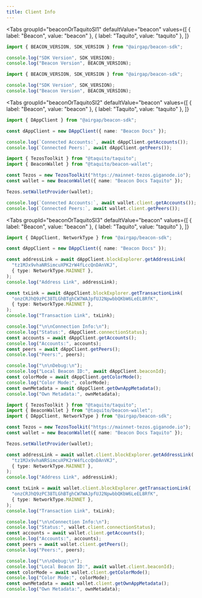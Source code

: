 ```yaml
---
title: Client Info
---
```



<Tabs
  groupId="beaconOrTaquitoSI1"
  defaultValue="beacon"
  values={[
    { label: "Beacon", value: "beacon" },
    { label: "Taquito", value: "taquito" },
  ]}
>
  <TabItem value="beacon">

```ts live
import { BEACON_VERSION, SDK_VERSION } from "@airgap/beacon-sdk";

console.log("SDK Version", SDK_VERSION);
console.log("Beacon Version", BEACON_VERSION);
```

</TabItem>

<TabItem value="taquito">

```ts live
import { BEACON_VERSION, SDK_VERSION } from "@airgap/beacon-sdk";

console.log("SDK Version", SDK_VERSION);
console.log("Beacon Version", BEACON_VERSION);
```

</TabItem>
</Tabs>

<Tabs
  groupId="beaconOrTaquitoSI2"
  defaultValue="beacon"
  values={[
    { label: "Beacon", value: "beacon" },
    { label: "Taquito", value: "taquito" },
  ]}
>
  <TabItem value="beacon">

```ts live
import { DAppClient } from "@airgap/beacon-sdk";

const dAppClient = new DAppClient({ name: "Beacon Docs" });

console.log(`Connected Accounts:`, await dAppClient.getAccounts());
console.log(`Connected Peers:`, await dAppClient.getPeers());
```

</TabItem>

<TabItem value="taquito">

```ts live
import { TezosToolkit } from "@taquito/taquito";
import { BeaconWallet } from "@taquito/beacon-wallet";

const Tezos = new TezosToolkit("https://mainnet-tezos.giganode.io");
const wallet = new BeaconWallet({ name: "Beacon Docs Taquito" });

Tezos.setWalletProvider(wallet);

console.log(`Connected Accounts:`, await wallet.client.getAccounts());
console.log(`Connected Peers:`, await wallet.client.getPeers());
```

</TabItem>
</Tabs>

<Tabs
  groupId="beaconOrTaquitoSI3"
  defaultValue="beacon"
  values={[
    { label: "Beacon", value: "beacon" },
    { label: "Taquito", value: "taquito" },
  ]}
>
  <TabItem value="beacon">

```ts live
import { DAppClient, NetworkType } from "@airgap/beacon-sdk";

const dAppClient = new DAppClient({ name: "Beacon Docs" });

const addressLink = await dAppClient.blockExplorer.getAddressLink(
  "tz1MJx9vhaNRSimcuXPK2rW4fLccQnDAnVKJ",
  { type: NetworkType.MAINNET },
);
console.log("Address Link", addressLink);

const txLink = await dAppClient.blockExplorer.getTransactionLink(
  "onzCRJhQ9zPC38TLGhBTghCW7WAJpfUJ2NpwbbQKbW6LeEL8RfK",
  { type: NetworkType.MAINNET },
);
console.log("Transaction Link", txLink);

console.log("\n\nConnection Info:\n");
console.log("Status:", dAppClient.connectionStatus);
const accounts = await dAppClient.getAccounts();
console.log("Accounts:", accounts);
const peers = await dAppClient.getPeers();
console.log("Peers:", peers);

console.log("\n\nDebug:\n");
console.log("Local Beacon ID:", await dAppClient.beaconId);
const colorMode = await dAppClient.getColorMode();
console.log("Color Mode:", colorMode);
const ownMetadata = await dAppClient.getOwnAppMetadata();
console.log("Own Metadata:", ownMetadata);
```

</TabItem>
<TabItem value="taquito">

```ts live
import { TezosToolkit } from "@taquito/taquito";
import { BeaconWallet } from "@taquito/beacon-wallet";
import { DAppClient, NetworkType } from "@airgap/beacon-sdk";

const Tezos = new TezosToolkit("https://mainnet-tezos.giganode.io");
const wallet = new BeaconWallet({ name: "Beacon Docs Taquito" });

Tezos.setWalletProvider(wallet);

const addressLink = await wallet.client.blockExplorer.getAddressLink(
  "tz1MJx9vhaNRSimcuXPK2rW4fLccQnDAnVKJ",
  { type: NetworkType.MAINNET },
);
console.log("Address Link", addressLink);

const txLink = await wallet.client.blockExplorer.getTransactionLink(
  "onzCRJhQ9zPC38TLGhBTghCW7WAJpfUJ2NpwbbQKbW6LeEL8RfK",
  { type: NetworkType.MAINNET },
);
console.log("Transaction Link", txLink);

console.log("\n\nConnection Info:\n");
console.log("Status:", wallet.client.connectionStatus);
const accounts = await wallet.client.getAccounts();
console.log("Accounts:", accounts);
const peers = await wallet.client.getPeers();
console.log("Peers:", peers);

console.log("\n\nDebug:\n");
console.log("Local Beacon ID:", await wallet.client.beaconId);
const colorMode = await wallet.client.getColorMode();
console.log("Color Mode:", colorMode);
const ownMetadata = await wallet.client.getOwnAppMetadata();
console.log("Own Metadata:", ownMetadata);
```

</TabItem>
</Tabs>
